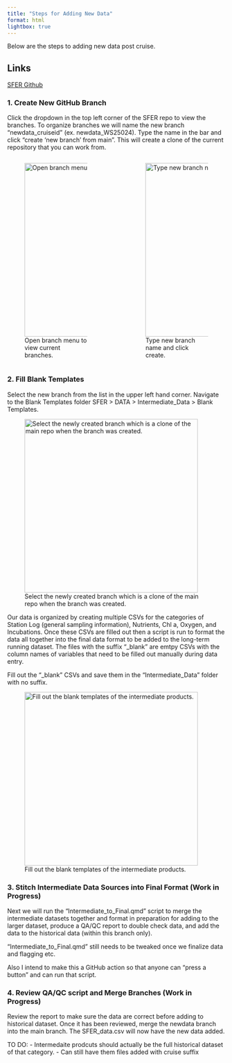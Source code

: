 ---
title: "Steps for Adding New Data"
format: html
lightbox: true
---

Below are the steps to adding new data post cruise.

## Links

[SFER Github](https://github.com/Ecosystem-Assessment-Lab/SFER)

### 1. Create New GitHub Branch

Click the dropdown in the top left corner of the SFER repo to view the branches. To organize branches we will name the new branch "newdata_cruiseid" (ex. newdata_WS25024). Type the name in the bar and click "create 'new branch' from main". This will create a clone of the current repository that you can work from.

::: columns
::: {.column width="44%"}
![Open branch menu to view current branches.](images/New_Data_Add/New%20Branch_Crop.png){fig-align="center" width="400"}
:::

::: {.column width="2%"}
:::

::: {.column width="44%"}
![Type new branch name and click create.](images/New_Data_Add/New%20Branch%20Create_Crop.png){fig-align="center" width="400"}
:::
:::

### 2. Fill Blank Templates

Select the new branch from the list in the upper left hand corner. Navigate to the Blank Templates folder SFER \> DATA \> Intermediate_Data \> Blank Templates.

![Select the newly created branch which is a clone of the main repo when the branch was created.](images/New_Data_Add/Select New Branch_Crop.png){fig-align="center" width="400"}

Our data is organized by creating multiple CSVs for the categories of Station Log (general sampling information), Nutrients, Chl a, Oxygen, and Incubations. Once these CSVs are filled out then a script is run to format the data all together into the final data format to be added to the long-term running dataset. The files with the suffix "\_blank" are emtpy CSVs with the column names of variables that need to be filled out manually during data entry.

Fill out the "\_blank" CSVs and save them in the "Intermediate_Data" folder with no suffix.

![Fill out the blank templates of the intermediate products.](images/New_Data_Add/Blank Templates_Crop.png){fig-align="center" width="400"}

### 3. Stitch Intermediate Data Sources into Final Format (Work in Progress)

Next we will run the "Intermediate_to_Final.qmd" script to merge the intermediate datasets together and format in preparation for adding to the larger dataset, produce a QA/QC report to double check data, and add the data to the historical data (within this branch only).

::: callout-important
"Intermediate_to_Final.qmd" still needs to be tweaked once we finalize data and flagging etc.

Also I intend to make this a GitHub action so that anyone can "press a button" and can run that script.
:::

### 4. Review QA/QC script and Merge Branches (Work in Progress)

Review the report to make sure the data are correct before adding to historical dataset. Once it has been reviewed, merge the newdata branch into the main branch. The SFER_data.csv will now have the new data added.

TO DO: - Intermedaite prodcuts should actually be the full historical dataset of that category. - Can still have them files added with cruise suffix
